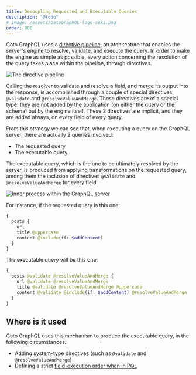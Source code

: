 ```yaml
---
title: Decoupling Requested and Executable Queries
description: "@todo"
# image: /assets/GatoGraphQL-logo-suki.png
order: 900
---
```


Gato GraphQL uses a [directive pipeline](directive-pipeline.html), an architecture that enables the server's engine to resolve, validate, and execute the query. In order to make the engine as simple as possible, every action concerning the resolution of the query takes place within the pipeline, through directives.

![The directive pipeline](/assets/architecture/multiple-fields-slot-directive-pipeline.png)

Calling the resolver to validate and resolve a field, and merge its output into the response, is accomplished through a couple of special directives: `@validate` and `@resolveValueAndMerge`. These directives are of a special type: they are not added by the application (on either the query or the schema) but by the engine itself. These 2 directives are implicit, and they are added always, on every field of every query.

From this strategy we can see that, when executing a query on the GraphQL server, there are actually 2 queries involved:

- The requested query
- The executable query

The executable query, which is the one to be ultimately resolved by the server, is produced from applying transformations on the requested query, among them the inclusion of directives `@validate` and `@resolveValueAndMerge` for every field.

![Inner process within the GraphQL server](/assets/architecture/graphql-server-inner-process.png)

For instance, if the requested query is this one:

```graphql
{
  posts {
    url
    title @uppercase
    content @include(if: $addContent)
  }
}
```

The executable query will be this one:

```graphql
{
  posts @validate @resolveValueAndMerge {
    url @validate @resolveValueAndMerge
    title @validate @resolveValueAndMerge @uppercase
    content @validate @include(if: $addContent) @resolveValueAndMerge
  }
}
```

## Where is it used

Gato GraphQL uses this mechanism to produce the executable query, in the following circumstances:

- Adding system-type directives (such as `@validate` and `@resolveValueAndMerge`)
- Defining a strict [field-execution order when in PQL](./manipulating-field-resolution-order.html)

